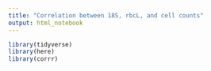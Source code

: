 ```yaml
---
title: "Correlation between 18S, rbcL, and cell counts"
output: html_notebook
---
```


```r
library(tidyverse)
library(here)
library(corrr)

```

```r

```

